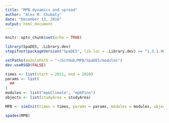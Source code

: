```yaml
---
title: "MPB dynamics and spread"
author: "Alex M. Chubaty"
date: "December 12, 2016"
output: html_document
---
```


```r
knitr::opts_chunk$set(echo = TRUE)
```

```r
library(SpaDES, .Library.dev)
stopifnot(packageVersion("SpaDES", lib.loc = .Library.dev) >= "1.3.1.9019")

setPaths(modulePath = "~/GitHub/MPB/SpaDES/modules")
dev.useRSGD(FALSE)

times <- list(start = 2011, end = 2020)
params <- list(
  ##
)
modules <- list("mpbClimate", "mpbPine")
objects <- list(studyArea = studyArea)

MPB <- simInit(times = times, params = params, modules = modules, objects = objects)

spades(MPB)
```
